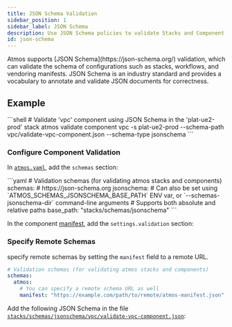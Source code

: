 ```yaml
---
title: JSON Schema Validation
sidebar_position: 1
sidebar_label: JSON Schema
description: Use JSON Schema policies to validate Stacks and Component configurations.
id: json-schema
---
```


<Intro>
Atmos supports [JSON Schema](https://json-schema.org/) validation, which can validate the schema of configurations such as stacks, workflows, and vendoring manifests. JSON Schema is an industry standard and provides a vocabulary to annotate and validate JSON documents for correctness.
</Intro>

## Example

<Terminal>
```shell
# Validate 'vpc' component using JSON Schema in the 'plat-ue2-prod' stack
atmos validate component vpc -s plat-ue2-prod --schema-path vpc/validate-vpc-component.json --schema-type jsonschema
```
</Terminal>

### Configure Component Validation

In [`atmos.yaml`](https://github.com/cloudposse/atmos/blob/master/examples/quick-start-advanced/rootfs/usr/local/etc/atmos/atmos.yaml), add the `schemas`
section:

<File title="atmos.yaml">
```yaml
# Validation schemas (for validating atmos stacks and components)
schemas:
  # https://json-schema.org
  jsonschema:
    # Can also be set using `ATMOS_SCHEMAS_JSONSCHEMA_BASE_PATH` ENV var, or `--schemas-jsonschema-dir` command-line arguments
    # Supports both absolute and relative paths
    base_path: "stacks/schemas/jsonschema"
```
</File>

In the component [manifest](https://github.com/cloudposse/atmos/blob/master/examples/quick-start-advanced/stacks/catalog/vpc/defaults.yaml), add
the `settings.validation` section:
### Specify Remote Schemas
specify remote schemas by setting the `manifest` field to a remote URL. 
<File title="atmos.yaml">
```yaml
# Validation schemas (for validating atmos stacks and components)
schemas:
  atmos:
    # You can specify a remote schema URL as well
    manifest: "https://example.com/path/to/remote/atmos-manifest.json"
```
</File>
<EmbedFile filePath="examples/quick-start-advanced/stacks/catalog/vpc/defaults.yaml"/>

Add the following JSON Schema in the
file [`stacks/schemas/jsonschema/vpc/validate-vpc-component.json`](https://github.com/cloudposse/atmos/blob/master/examples/quick-start-advanced/stacks/schemas/jsonschema/vpc/validate-vpc-component.json):

<EmbedFile filePath="examples/quick-start-advanced/stacks/schemas/jsonschema/vpc/validate-vpc-component.json"/>
